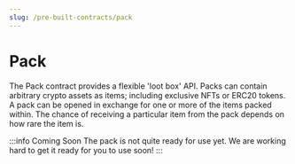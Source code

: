 ```yaml
---
slug: /pre-built-contracts/pack
---
```



# Pack

The Pack contract provides a flexible 'loot box' API.
Packs can contain arbitrary crypto assets as items; including exclusive NFTs or ERC20 tokens.
A pack can be opened in exchange for one or more of the items packed within.
The chance of receiving a particular item from the pack depends on how rare the item is.

:::info Coming Soon
The pack is not quite ready for use yet.
We are working hard to get it ready for you to use soon!
:::
